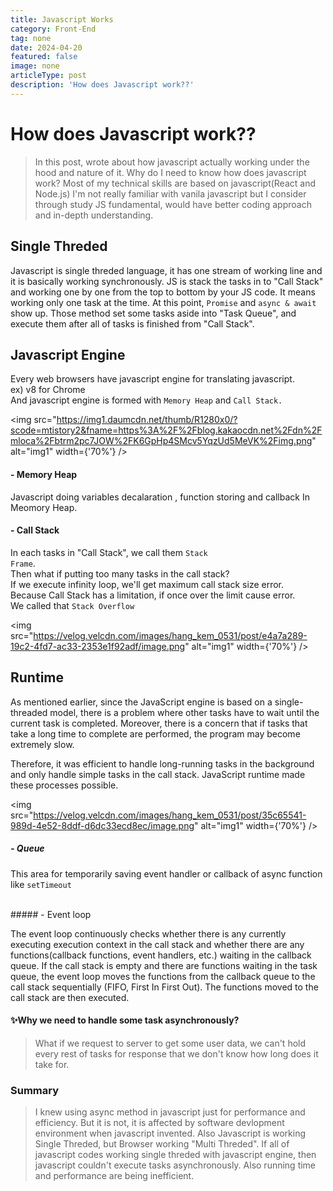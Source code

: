 ```yaml
---
title: Javascript Works
category: Front-End
tag: none
date: 2024-04-20
featured: false
image: none
articleType: post
description: 'How does Javascript work??'
---
```


# How does Javascript work??

> In this post, wrote about how javascript actually working under the hood and nature of it.
> Why do I need to know how does javascript work? Most of my technical skills are based on javascript(React and Node.js)
> I'm not really familiar with vanila javascript but I consider through study JS fundamental, would have better coding approach and in-depth understanding.

## Single Threded

Javascript is single threded language, it has one stream of working line and it is basically working synchronously.
JS is stack the tasks in to "Call Stack" and working one by one from the top to bottom by your JS code.
It means working only one task at the time. At this point, <code>Promise</code> and <code>async & await</code> show up.
Those method set some tasks aside into "Task Queue", and execute them after all of tasks is finished from "Call Stack".

## Javascript Engine

Every web browsers have javascript engine for translating javascript.<br/>
ex) v8 for Chrome<br/>
And javascript engine is formed with <code>Memory Heap</code> and <code>Call Stack.</code>

<img
  src="https://img1.daumcdn.net/thumb/R1280x0/?scode=mtistory2&fname=https%3A%2F%2Fblog.kakaocdn.net%2Fdn%2Fmloca%2Fbtrm2pc7JOW%2FK6GpHp4SMcv5YqzUd5MeVK%2Fimg.png"
  alt="img1"
  width={'70%'}
/>

#### - Memory Heap

Javascript doing variables decalaration , function storing and callback In Meomory Heap.

#### - Call Stack

In each tasks in "Call Stack", we call them <code>Stack Frame</code>.<br/>
Then what if putting too many tasks in the call stack?<br/>
If we execute infinity loop, we'll get maximum call stack size error.<br/>
Because Call Stack has a limitation, if once over the limit cause error.<br/>
We called that <code>Stack Overflow</code>

<img
  src="https://velog.velcdn.com/images/hang_kem_0531/post/e4a7a289-19c2-4fd7-ac33-2353e1f92adf/image.png"
  alt="img1"
  width={'70%'}
/>

## Runtime

As mentioned earlier, since the JavaScript engine is based on a single-threaded model, there is a problem where other tasks have to wait until the current task is completed. Moreover, there is a concern that if tasks that take a long time to complete are performed, the program may become extremely slow.

Therefore, it was efficient to handle long-running tasks in the background and only handle simple tasks in the call stack. JavaScript runtime made these processes possible.

<img
  src="https://velog.velcdn.com/images/hang_kem_0531/post/35c65541-989d-4e52-8ddf-d6dc33ecd8ec/image.png"
  alt="img1"
  width={'70%'}
/>

##### - Queue

This area for temporarily saving event handler or callback of async function like <code>setTimeout</code>

<br />
##### - Event loop

The event loop continuously checks whether there is any currently executing execution context in the call stack and whether there are any functions(callback functions, event handlers, etc.)
waiting in the callback queue. If the call stack is empty and there are functions waiting in the task queue, the event loop moves the functions from the callback queue to the call stack sequentially (FIFO, First In First Out).
The functions moved to the call stack are then executed.

#### ✨Why we need to handle some task asynchronously?

> What if we request to server to get some user data, we can't hold every rest of tasks for response that we don't know how long does it take for.

### Summary

> I knew using async method in javascript just for performance and efficiency.
> But it is not, it is affected by software devlopment environment when javascript invented.
> Also Javascript is working Single Threded, but Browser working "Multi Threded".
> If all of javascript codes working single threded with javascript engine, then javascript
> couldn't execute tasks asynchronously. Also running time and performance are being
> inefficient.
